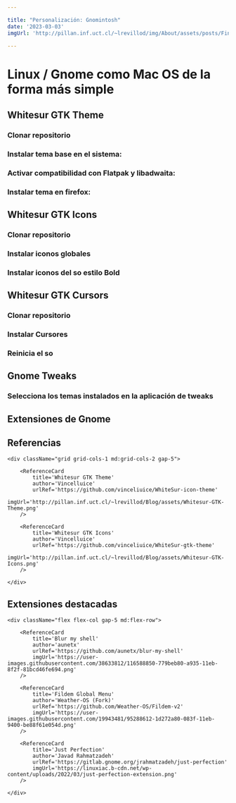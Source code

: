 ```yaml
---

title: "Personalización: Gnomintosh"
date: '2023-03-03'
imgUrl: 'http://pillan.inf.uct.cl/~lrevillod/img/About/assets/posts/Finder.png'

---
```


# Linux / Gnome como Mac OS de la forma más simple

<LargeImage 
    imgRef=''
    imgSrc='http://pillan.inf.uct.cl/~lrevillod/img/About/assets/posts/Gnomintosh-bg.png'
    text=''
/>

## Whitesur GTK Theme

### Clonar repositorio

<CodeBox text='git clone https://github.com/vinceliuice/WhiteSur-gtk-theme.git' />

<CodeBox text='cd WhiteSur-gtk-theme' />

### Instalar tema base en el sistema:

<CodeBox text='./install.sh' />
 
### Activar compatibilidad con Flatpak y libadwaita:

<CodeBox text='./install.sh -l   ' />
 
<CodeBox text='./tweaks.sh -F' />
 
<CodeBox text='sudo flatpak override --filesystem=xdg-config/gtk-4.0' />

### Instalar tema en firefox:

<CodeBox text='./tweaks.sh -f alt' />

## Whitesur GTK Icons

### Clonar repositorio

<CodeBox text='git clone https://github.com/vinceliuice/WhiteSur-icon-theme.git' />

<CodeBox text='cd WhiteSur-icon-theme' />

### Instalar iconos globales

<CodeBox text='./install.sh' />
 
### Instalar iconos del so estilo Bold 

<CodeBox text='./install.sh -b' />

## Whitesur GTK Cursors

### Clonar repositorio

<CodeBox text='git clone https://github.com/vinceliuice/WhiteSur-cursors.git' />

<CodeBox text='cd WhiteSur-cursors' />
 
### Instalar Cursores

<CodeBox text='./install.sh' />
 
### Reinicia el so

<CodeBox text='reboot' />

<div className='py-5'></div>

## Gnome Tweaks 

### Selecciona los temas instalados en la aplicación de tweaks

<div className='py-5'></div>

## Extensiones de Gnome


<LargeImage 
    imgRef='https://github.com/MrRevillod/Gnomintosh' 
    imgSrc='http://pillan.inf.uct.cl/~lrevillod/Blog/assets/posts/macos-neofetch.jpg'
    title='Gnomintosh extensions and fonts'
/>

## Referencias

<div className="pt-4 pb-12">

    <div className="grid grid-cols-1 md:grid-cols-2 gap-5">

        <ReferenceCard 
            title='Whitesur GTK Theme' 
            author='Vincelluice' 
            urlRef='https://github.com/vinceliuice/WhiteSur-icon-theme' 
            imgUrl='http://pillan.inf.uct.cl/~lrevillod/Blog/assets/Whitesur-GTK-Theme.png'  
        />

        <ReferenceCard 
            title='Whitesur GTK Icons' 
            author='Vincelluice' 
            urlRef='https://github.com/vinceliuice/WhiteSur-gtk-theme' 
            imgUrl='http://pillan.inf.uct.cl/~lrevillod/Blog/assets/Whitesur-GTK-Icons.png'  
        />

	</div>
</div>

## Extensiones destacadas

<div className="pt-4 pb-12">

    <div className="flex flex-col gap-5 md:flex-row">

        <ReferenceCard 
            title='Blur my shell' 
            author='aunetx' 
            urlRef='https://github.com/aunetx/blur-my-shell' 
            imgUrl='https://user-images.githubusercontent.com/38633812/116588850-779beb80-a935-11eb-8f2f-81bcd46fe694.png'  
        />

        <ReferenceCard 
            title='Fildem Global Menu' 
            author='Weather-OS (Fork)' 
            urlRef='https://github.com/Weather-OS/Fildem-v2' 
            imgUrl='https://user-images.githubusercontent.com/19943481/95288612-1d272a80-083f-11eb-9400-be88f61e054d.png'  
        />

        <ReferenceCard 
            title='Just Perfection' 
            author='Javad Rahmatzadeh' 
            urlRef='https://gitlab.gnome.org/jrahmatzadeh/just-perfection' 
            imgUrl='https://linuxiac.b-cdn.net/wp-content/uploads/2022/03/just-perfection-extension.png'  
        />

	</div>
</div>